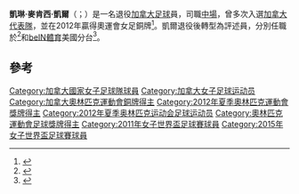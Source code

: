 {{Infobox football biography
| name        = 凱琳·凱爾
| image       = KaylynKyleHeadshot (cropped).jpg
| image_size  = 
| caption     = 
| fullname    = 凱琳·麥肯西·凱爾<br>Kaylyn McKenzie Kyle
| birth_date  = {{birth date and age|1988|10|6}}
| birth_place = {{flagicon|CAN}} [[薩斯卡通|薩斯卡通]]
| height      = 1.73m<ref>{{Cite web |url=http://www.fifadata.com/document/FWWC/2015/pdf/FWWC_2015_SquadLists.pdf |title=2015 World Cup |access-date=2021-04-06 |archive-date=2016-04-10 |archive-url=https://web.archive.org/web/20160410062327/http://www.fifadata.com/document/FWWC/2015/pdf/FWWC_2015_SquadLists.pdf }}</ref>
| position    = [[中場|中場]]
| youthyears1 = 2002–2003 | youthclubs1 = 國家訓練中心
| youthyears2 = 2006–2006 | youthclubs2 = [[萨斯喀彻温大学|萨斯喀彻温大学]]
| years1      = 2006–2008 | clubs1 = {{flagicon|SWE}} [[溫哥華白浪|溫哥華白浪]] 
| caps1 = 15 | goals1 = 1
| years2      = 2009      | clubs2 = {{flagicon|SWE}} {{link-sv|皮特奧體育協會女子足球隊|Piteå IF Dam|皮特奧}}
| caps2 = 13 | goals2 = 1
| years3      = 2010–2012 | clubs3 = {{flagicon|SWE}} [[溫哥華白浪|溫哥華白浪]] 
| caps3 = 5  | goals3 = 0
| years4      = 2013      | clubs4 = {{flagicon|USA}} [[奧林匹克里昂君主足球俱樂部|西雅圖君主]]
| caps4 = 21 | goals4 = 3
| years5      = 2014      | clubs5 = {{flagicon|USA}} [[波士頓浪花|波士頓浪花]]
| caps5 = 2  | goals5 = 0
| years6      = 2014      | clubs6 = {{flagicon|USA}} {{link-en|休斯頓飛馳|Houston Dash}}
| caps6 = 19 | goals6 = 0
| years7      = 2015      | clubs7 = {{flagicon|USA}} {{link-en|波特蘭荊棘|Portland Thorns FC}}
| caps7 = 12 | goals7 = 0
| years8      = 2016     | clubs8 = {{flagicon|USA}} {{link-en|奧蘭多自豪|Orlando Pride}}
| caps8 = 17 | goals8 = 0
| nationalyears1 = 2004–2005 | nationalteam1 = 加拿大U-17
| nationalcaps1  = 7   | nationalgoals1 = 0
| nationalyears2 = 2005–2008 | nationalteam2 = 加拿大U-20
| nationalcaps2  = 31  | nationalgoals2 = 0
| nationalyears3 = 2008–2017 | nationalteam3 = [[加拿大女足|加拿大]]
| nationalcaps3  = 101 | nationalgoals3 = 6
| medaltemplates =
| club-update         = 2016-09-29
| nationalteam-update = 2015-10-12
}}

'''凱琳·麥肯西·凱爾'''（{{lang-en|'''Kaylyn McKenzie Kyle'''}}；{{bd|1988年|10月6日}}）是一名退役[[加拿大|加拿大]][[足球|足球]]員，司職[[中場|中場]]，曾多次入選[[加拿大女足|加拿大代表隊]]，並在2012年贏得奧運會女足銅牌<ref>{{Cite web|title=Kaylyn Kyle Bio, Stats, and Results|url=https://www.sports-reference.com/olympics/athletes/ky/kaylyn-kyle-1.html|access-date=2017-09-20|website=Olympics at Sports-Reference.com|language=en|archive-url=https://web.archive.org/web/20200417163227/https://www.sports-reference.com/olympics/athletes/ky/kaylyn-kyle-1.html|archive-date=2020-04-17}}</ref>。凱爾退役後轉型為評述員，分別任職於{{link-en|TSN電視台|The Sports Network}}<ref>{{cite web|url=https://canadagames.ca/2017-canada-summer-games-broadcast-and-webcast-schedules-announced|title=2017 Canada Summer Games Broadcast and Webcast Schedules Announced - Canada Games|website=canadagames.ca|access-date=2021-04-06|archive-date=2018-06-25|archive-url=https://web.archive.org/web/20180625103759/https://canadagames.ca/2017-canada-summer-games-broadcast-and-webcast-schedules-announced}}</ref>和[[beIN_Sports|beIN體育]]美國分台<ref>{{cite web
| url =https://www.beinsports.com/us/general/news/kaylyn-kyle-joins-the-bein-sports-team/1262055
| title =Kaylyn Kyle Joins the beIN SPORTS Team Ahead of Ligue 1 Season
| date =2019-08-08
| website =beINSports.com
| publisher =[[beIN_Sports|beIN體育]]
| access-date =2021-04-06
| quote =
| archive-date =2021-05-11
| archive-url =https://web.archive.org/web/20210511232057/https://www.beinsports.com/us/general/news/kaylyn-kyle-joins-the-bein-sports-team/1262055
}}</ref>。

==參考==
<references/>
{{足球小作品}}

{{DEFAULTSORT:Kyle, Kaylyn}}
[[Category:加拿大國家女子足球隊球員|Category:加拿大國家女子足球隊球員]]
[[Category:加拿大女子足球运动员|Category:加拿大女子足球运动员]]
[[Category:加拿大奧林匹克運動會銅牌得主|Category:加拿大奧林匹克運動會銅牌得主]]
[[Category:2012年夏季奧林匹克運動會獎牌得主|Category:2012年夏季奧林匹克運動會獎牌得主]]
[[Category:2012年夏季奥林匹克运动会足球运动员|Category:2012年夏季奥林匹克运动会足球运动员]]
[[Category:奧林匹克運動會足球獎牌得主|Category:奧林匹克運動會足球獎牌得主]]
[[Category:2011年女子世界盃足球賽球員|Category:2011年女子世界盃足球賽球員]]
[[Category:2015年女子世界盃足球賽球員|Category:2015年女子世界盃足球賽球員]]